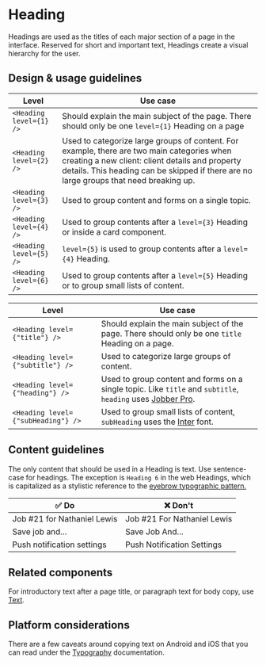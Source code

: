 
<Meta title="Components/Text and Typography/Heading/Docs" />

# Heading

Headings are used as the titles of each major section of a page in the
interface. Reserved for short and important text, Headings create a visual
hierarchy for the user.

## Design & usage guidelines

<Tabs>
  <Tab label="Web">

| Level                   | Use case                                                                                                                                                                                                                                |
| ----------------------- | --------------------------------------------------------------------------------------------------------------------------------------------------------------------------------------------------------------------------------------- |
| `<Heading level={1} />` | Should explain the main subject of the page. There should only be one `level={1}` Heading on a page                                                                                                                                     |
| `<Heading level={2} />` | Used to categorize large groups of content. For example, there are two main categories when creating a new client: client details and property details. This heading can be skipped if there are no large groups that need breaking up. |
| `<Heading level={3} />` | Used to group content and forms on a single topic.                                                                                                                                                                                      |
| `<Heading level={4} />` | Used to group contents after a `level={3}` Heading or inside a card component.                                                                                                                                                          |
| `<Heading level={5} />` | `level={5}` is used to group contents after a `level={4}` Heading.                                                                                                                                                                      |
| `<Heading level={6} />` | Used to group contents after a `level={5}` Heading or to group small lists of content.                                                                                                                                                  |

  </Tab>

  <Tab label="Mobile">

| Level                              | Use case                                                                                                                                                           |
| ---------------------------------- | ------------------------------------------------------------------------------------------------------------------------------------------------------------------ |
| `<Heading level={"title"} />`      | Should explain the main subject of the page. There should only be one `title` Heading on a page.                                                                   |
| `<Heading level={"subtitle"} />`   | Used to categorize large groups of content.                                                                                                                        |
| `<Heading level={"heading"} />`    | Used to group content and forms on a single topic. Like `title` and `subtitle`, `heading` uses [Jobber Pro](../?path=/docs/design-typography--page#font-families). |
| `<Heading level={"subHeading"} />` | Used to group small lists of content, `subHeading` uses the [Inter](../?path=/docs/design-typography--page#base) font.                                             |

  </Tab>
</Tabs>

## Content guidelines

The only content that should be used in a Heading is text. Use sentence-case for
headings. The exception is `Heading 6` in the web Headings, which is capitalized
as a stylistic reference to the
[eyebrow typographic pattern.](https://app.uxcel.com/lessons/basics-ii-588#eyebrow-headline-8095)

| ✅ Do                       | ❌ Don't                    |
| --------------------------- | --------------------------- |
| Job #21 for Nathaniel Lewis | Job #21 For Nathaniel Lewis |
| Save job and...             | Save Job And...             |
| Push notification settings  | Push Notification Settings  |

## Related components

For introductory text after a page title, or paragraph text for body copy, use
[Text](../?path=/docs/components-text-and-typography-text-docs--page).

## Platform considerations

There are a few caveats around copying text on Android and iOS that you can read
under the
[Typography](../?path=/docs/components-text-and-typography-typography-docs--page#platform-considerations)
documentation.

